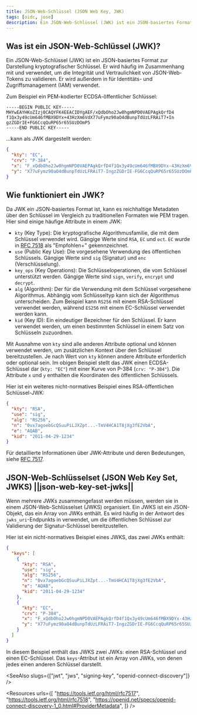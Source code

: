 ```yaml
---
title: JSON-Web-Schlüssel (JSON Web Key, JWK)
tags: [oidc, jose]
description: Ein JSON-Web-Schlüssel (JWK) ist ein JSON-basiertes Format zur Darstellung kryptografischer Schlüssel. Wenn mehrere JWKs zusammengefasst werden müssen, werden sie in einem JSON Web Key Set (JWKS) organisiert.
---
```


## Was ist ein JSON-Web-Schlüssel (JWK)?

Ein JSON-Web-Schlüssel (JWK) ist ein JSON-basiertes Format zur Darstellung kryptografischer Schlüssel. Er wird häufig im Zusammenhang mit <Ref slug="jws" /> und <Ref slug="jwe" /> verwendet, um die Integrität und Vertraulichkeit von <Ref slug="jwt">JSON-Web-Tokens</Ref> zu validieren. Er wird außerdem in <Ref slug="openid-connect" /> für Identitäts- und Zugriffsmanagement (IAM) verwendet.

Zum Beispiel ein PEM-kodierter ECDSA-öffentlicher Schlüssel:

```
-----BEGIN PUBLIC KEY-----
MHYwEAYHKoZIzj0CAQYFK4EEACIDYgAEF/xQdbOho2Jw0hgmNPD0VAEPAgkQrfD4
f1Qx3y49cUm646fMBX9DYx+43HzXm6VdX77uFymz90aO4dBunpTdUzLFRAiT7+In
gzZGDrIE+FG6CcqQuRP65r65SUzDOmP5
-----END PUBLIC KEY-----
```

...kann als JWK dargestellt werden:

```json
{
  "kty": "EC",
  "crv": "P-384",
  "x": "F_xQdbOho2Jw0hgmNPD0VAEPAgkQrfD4f1Qx3y49cUm646fMBX9DYx-43HzXm6Vd",
  "y": "X77uFymz90aO4dBunpTdUzLFRAiT7-IngzZGDrIE-FG6CcqQuRP65r65SUzDOmP5"
}
```

## Wie funktioniert ein JWK?

Da JWK ein JSON-basiertes Format ist, kann es reichhaltige Metadaten über den Schlüssel im Vergleich zu traditionellen Formaten wie PEM tragen. Hier sind einige häufige Attribute in einem JWK:

- `kty` (Key Type): Die kryptografische Algorithmusfamilie, die mit dem Schlüssel verwendet wird. Gängige Werte sind `RSA`, `EC` und `oct`. `EC` wurde in [RFC 7518](https://datatracker.ietf.org/doc/html/rfc7518) als "Empfohlen+" gekennzeichnet.
- `use` (Public Key Use): Die vorgesehene Verwendung des öffentlichen Schlüssels. Gängige Werte sind `sig` (Signatur) und `enc` (Verschlüsselung).
- `key_ops` (Key Operations): Die Schlüsseloperationen, die vom Schlüssel unterstützt werden. Gängige Werte sind `sign`, `verify`, `encrypt` und `decrypt`.
- `alg` (Algorithm): Der für die Verwendung mit dem Schlüssel vorgesehene Algorithmus. Abhängig vom Schlüsseltyp kann sich der Algorithmus unterscheiden. Zum Beispiel kann `RS256` mit einem RSA-Schlüssel verwendet werden, während `ES256` mit einem EC-Schlüssel verwendet werden kann.
- `kid` (Key ID): Ein eindeutiger Bezeichner für den Schlüssel. Er kann verwendet werden, um einen bestimmten Schlüssel in einem Satz von Schlüsseln zuzuordnen.

Mit Ausnahme von `kty` sind alle anderen Attribute optional und können verwendet werden, um zusätzlichen Kontext über den Schlüssel bereitzustellen. Je nach Wert von `kty` können andere Attribute erforderlich oder optional sein. Im obigen Beispiel stellt das JWK einen ECDSA-Schlüssel dar (`kty: "EC"`) mit einer Kurve von P-384 (`crv: "P-384"`). Die Attribute `x` und `y` enthalten die Koordinaten des öffentlichen Schlüssels.

Hier ist ein weiteres nicht-normatives Beispiel eines RSA-öffentlichen Schlüssel-JWK:

```json
{
  "kty": "RSA",
  "use": "sig",
  "alg": "RS256",
  "n": "0vx7agoebGcQSuuPiLJXZpt...-TmV4HCA1T8jXg3fE2VbA",
  "e": "AQAB",
  "kid": "2011-04-29-1234"
}
```

Für detaillierte Informationen über JWK-Attribute und deren Bedeutungen, siehe [RFC 7517](https://datatracker.ietf.org/doc/html/rfc7517).

## JSON-Web-Schlüsselset (JSON Web Key Set, JWKS) ||json-web-key-set-jwks||

Wenn mehrere JWKs zusammengefasst werden müssen, werden sie in einem JSON-Web-Schlüsselset (JWKS) organisiert. Ein JWKS ist ein JSON-Objekt, das ein Array von JWKs enthält. Es wird häufig in der Antwort des `jwks_uri`-Endpunkts in <Ref slug="openid-connect-discovery" /> verwendet, um die öffentlichen Schlüssel zur Validierung der <Ref slug="signing-key">Signatur-Schlüssel</Ref> bereitzustellen.

Hier ist ein nicht-normatives Beispiel eines JWKS, das zwei JWKs enthält:

```json
{
  "keys": [
    {
      "kty": "RSA",
      "use": "sig",
      "alg": "RS256",
      "n": "0vx7agoebGcQSuuPiLJXZpt...-TmV4HCA1T8jXg3fE2VbA",
      "e": "AQAB",
      "kid": "2011-04-29-1234"
    },
    {
      "kty": "EC",
      "crv": "P-384",
      "x": "F_xQdbOho2Jw0hgmNPD0VAEPAgkQrfD4f1Qx3y49cUm646fMBX9DYx-43HzXm6Vd",
      "y": "X77uFymz90aO4dBunpTdUzLFRAiT7-IngzZGDrIE-FG6CcqQuRP65r65SUzDOmP5"
    }
  ]
}
```

In diesem Beispiel enthält das JWKS zwei JWKs: einen RSA-Schlüssel und einen EC-Schlüssel. Das `keys`-Attribut ist ein Array von JWKs, von denen jedes einen anderen Schlüssel darstellt.

<SeeAlso slugs={["jwt", "jws", "signing-key", "openid-connect-discovery"]} />

<Resources
  urls={[
    "https://tools.ietf.org/html/rfc7517",
    "https://tools.ietf.org/html/rfc7518",
    "https://openid.net/specs/openid-connect-discovery-1_0.html#ProviderMetadata",
  ]}
/>
